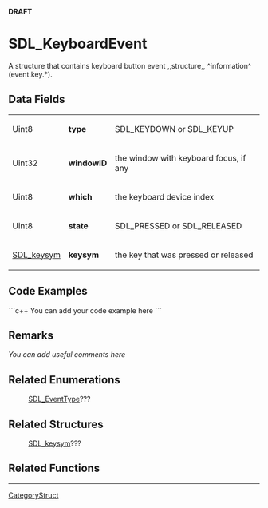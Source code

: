 <!-- pragma section-numbers off -->
<!-- pragma disable-camelcase -->
'''DRAFT'''

= SDL_KeyboardEvent =
A structure that contains keyboard button event ,,structure,, ^information^ (event.key.*).


== Data Fields ==
{|
|Uint8
|'''type'''
|SDL_KEYDOWN or SDL_KEYUP
|-
|Uint32
|'''windowID'''
|the window with keyboard focus, if any
|-
|Uint8
|'''which'''
|the keyboard device index
|-
|Uint8
|'''state'''
|SDL_PRESSED or SDL_RELEASED
|-
|[[SDL_keysym]]
|'''keysym'''
|the key that was pressed or released
|}

== Code Examples ==
```c++
You can add your code example here
```

== Remarks ==
''You can add useful comments here''

== Related Enumerations ==
:[[SDL_EventType]]???

== Related Structures ==
:[[SDL_keysym]]???

== Related Functions ==

----
[[CategoryStruct]]
